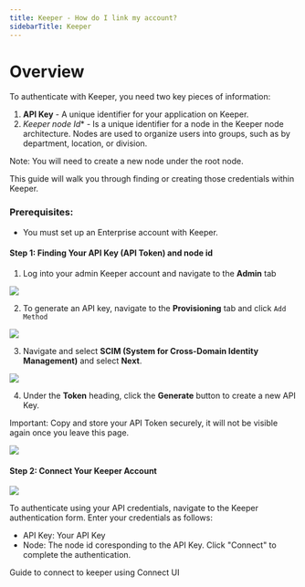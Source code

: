 ```yaml
---
title: Keeper - How do I link my account?
sidebarTitle: Keeper
---
```



# Overview

To authenticate with Keeper, you need two key pieces of information:
1. **API Key** - A unique identifier for your application on Keeper.
2. *Keeper node Id** - Is a unique identifier for a node in the Keeper node architecture. Nodes are used to organize users into groups, such as by department, location, or division.

Note: You will need to create a new node under the root node.

This guide will walk you through finding or creating those credentials within Keeper.


### Prerequisites:

- You must set up an Enterprise account with Keeper.


#### Step 1: Finding Your API Key (API Token) and node id
1. Log into your admin Keeper account and navigate to the **Admin** tab

<img src="/integrations/all/keeper/nango_admin_dashboard.png" />



2. To generate an API key, navigate to the **Provisioning** tab and click `Add Method`

<img src="/integrations/all/keeper/nango_add_method.png" />


3. Navigate and select **SCIM (System for Cross-Domain Identity Management)** and select **Next**.

<img src="/integrations/all/keeper/nango_scim.png" />


4. Under the **Token** heading, click the **Generate** button to create a new API Key.

Important: Copy and store your API Token securely, it will not be visible again once you leave this page.

<img src="/integrations/all/keeper/nango_generate_key.png" />


#### Step 2: Connect Your Keeper Account

<img src="/integrations/all/keeper/nango_connet_ui.png" />

To authenticate using your API credentials, navigate to the Keeper authentication form.
Enter your credentials as follows:
- API Key: Your API Key
- Node: The node id coresponding to the API Key. 
Click "Connect" to complete the authentication.

<Card title="Connect to keeper" icon="link" href="/integrations/all/keeper/connect" horizontal>
  Guide to connect to keeper using Connect UI
</Card>